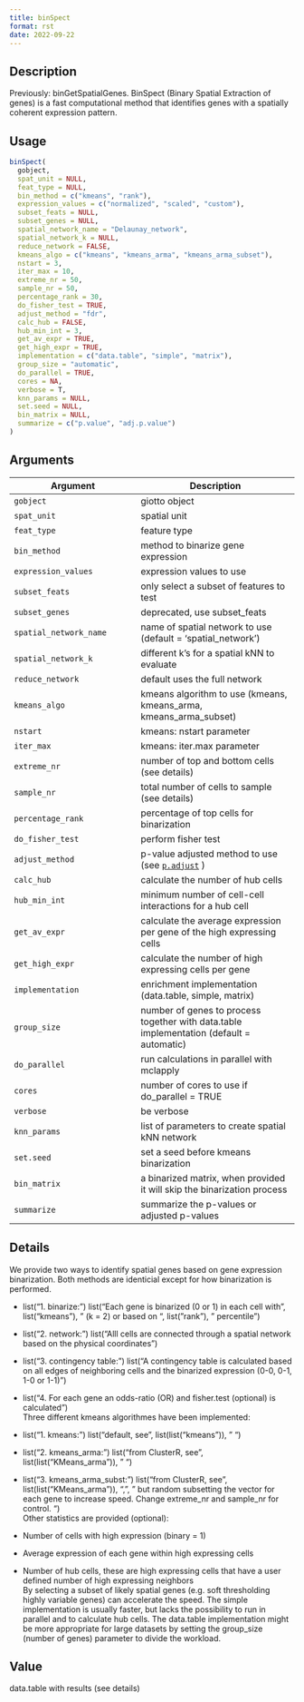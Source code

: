 ```yaml
--- 
title: binSpect 
format: rst 
date: 2022-09-22 
--- 
```


## Description

Previously: binGetSpatialGenes. BinSpect (Binary Spatial Extraction of genes) is a fast computational method
 that identifies genes with a spatially coherent expression pattern.


## Usage

```r
binSpect(
  gobject,
  spat_unit = NULL,
  feat_type = NULL,
  bin_method = c("kmeans", "rank"),
  expression_values = c("normalized", "scaled", "custom"),
  subset_feats = NULL,
  subset_genes = NULL,
  spatial_network_name = "Delaunay_network",
  spatial_network_k = NULL,
  reduce_network = FALSE,
  kmeans_algo = c("kmeans", "kmeans_arma", "kmeans_arma_subset"),
  nstart = 3,
  iter_max = 10,
  extreme_nr = 50,
  sample_nr = 50,
  percentage_rank = 30,
  do_fisher_test = TRUE,
  adjust_method = "fdr",
  calc_hub = FALSE,
  hub_min_int = 3,
  get_av_expr = TRUE,
  get_high_expr = TRUE,
  implementation = c("data.table", "simple", "matrix"),
  group_size = "automatic",
  do_parallel = TRUE,
  cores = NA,
  verbose = T,
  knn_params = NULL,
  set.seed = NULL,
  bin_matrix = NULL,
  summarize = c("p.value", "adj.p.value")
)
```


## Arguments

Argument      |Description
------------- |----------------
`gobject`     |     giotto object
`spat_unit`     |     spatial unit
`feat_type`     |     feature type
`bin_method`     |     method to binarize gene expression
`expression_values`     |     expression values to use
`subset_feats`     |     only select a subset of features to test
`subset_genes`     |     deprecated, use subset_feats
`spatial_network_name`     |     name of spatial network to use (default = 'spatial_network')
`spatial_network_k`     |     different k's for a spatial kNN to evaluate
`reduce_network`     |     default uses the full network
`kmeans_algo`     |     kmeans algorithm to use (kmeans, kmeans_arma, kmeans_arma_subset)
`nstart`     |     kmeans: nstart parameter
`iter_max`     |     kmeans: iter.max parameter
`extreme_nr`     |     number of top and bottom cells (see details)
`sample_nr`     |     total number of cells to sample (see details)
`percentage_rank`     |     percentage of top cells for binarization
`do_fisher_test`     |     perform fisher test
`adjust_method`     |     p-value adjusted method to use (see [`p.adjust`](#p.adjust) )
`calc_hub`     |     calculate the number of hub cells
`hub_min_int`     |     minimum number of cell-cell interactions for a hub cell
`get_av_expr`     |     calculate the average expression per gene of the high expressing cells
`get_high_expr`     |     calculate the number of high expressing cells  per gene
`implementation`     |     enrichment implementation (data.table, simple, matrix)
`group_size`     |     number of genes to process together with data.table implementation (default = automatic)
`do_parallel`     |     run calculations in parallel with mclapply
`cores`     |     number of cores to use if do_parallel = TRUE
`verbose`     |     be verbose
`knn_params`     |     list of parameters to create spatial kNN network
`set.seed`     |     set a seed before kmeans binarization
`bin_matrix`     |     a binarized matrix, when provided it will skip the binarization process
`summarize`     |     summarize the p-values or adjusted p-values


## Details

We provide two ways to identify spatial genes based on gene expression binarization.
 Both methods are identicial except for how binarization is performed.
   

*  list("1. binarize: ") list("Each gene is binarized (0 or 1) in each cell with ", list("kmeans"), " (k = 2) or based on ", list("rank"), " percentile")   

*  list("2. network: ") list("Alll cells are connected through a spatial network based on the physical coordinates")   

*  list("3. contingency table: ") list("A contingency table is calculated based on all edges of neighboring cells and the binarized expression (0-0, 0-1, 1-0 or 1-1)")   

*  list("4. For each gene an odds-ratio (OR) and fisher.test (optional) is calculated")  
 Three different kmeans algorithmes have been implemented:
   

*  list("1. kmeans: ") list("default, see ", list(list("kmeans")), " ")   

*  list("2. kmeans_arma: ") list("from ClusterR, see ", list(list("KMeans_arma")), " ")   

*  list("3. kmeans_arma_subst: ") list("from ClusterR, see ", list(list("KMeans_arma")), ",\n", "   but random subsetting the vector for each gene to increase speed. Change extreme_nr and sample_nr for control.  ")  
 Other statistics are provided (optional):
   

*  Number of cells with high expression (binary = 1)   

*  Average expression of each gene within high expressing cells    

*  Number of hub cells, these are high expressing cells that have a user defined number of high expressing neighbors  
 By selecting a subset of likely spatial genes (e.g. soft thresholding highly variable genes) can accelerate the speed.
 The simple implementation is usually faster, but lacks the possibility to run in parallel and to calculate hub cells.
 The data.table implementation might be more appropriate for large datasets by setting the group_size (number of genes) parameter to divide the workload.


## Value

data.table with results (see details)


